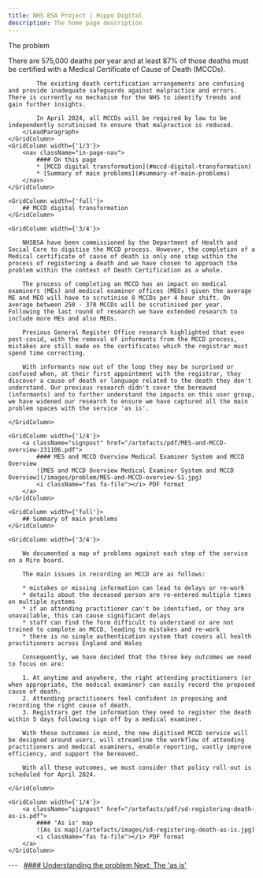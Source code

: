 ```yaml
---
title: NHS BSA Project | Hippo Digital
description: The home page description
---
```


<Heading caption='Understanding the problem' tag='h1'>The problem</Heading>

<GridRow>
    <GridColumn width={'2/3'}>
        <LeadParagraph>
            There are 575,000 deaths per year and at least 87% of those deaths must be certified with a Medical Certificate of Cause of Death (MCCDs).

            The existing death certification arrangements are confusing and provide inadequate safeguards against malpractice and errors. There is currently no mechanism for the NHS to identify trends and gain further insights.

            In April 2024, all MCCDs will be required by law to be independently scrutinised to ensure that malpractice is reduced.
        </LeadParagraph>
    </GridColumn>
    <GridColumn width={'1/3'}>
        <nav className="in-page-nav">
            #### On this page
            * [MCCD digital transformation](#mccd-digital-transformation)
            * [Summary of main problems](#summary-of-main-problems)
        </nav>
    </GridColumn>
</GridRow>

<GridRow>

    <GridColumn width={'full'}>
        ## MCCD digital transformation
    </GridColumn>

    <GridColumn width={'3/4'}>

        NHSBSA have been commissioned by the Department of Health and Social Care to digitise the MCCD process. However, the completion of a Medical certificate of cause of death is only one step within the process of registering a death and we have chosen to approach the problem within the context of Death Certification as a whole.

        The process of completing an MCCD has an impact on medical examiners (MEs) and medical examiner offices (MEOs) given the average ME and MEO will have to scrutinise 8 MCCDs per 4 hour shift. On average between 250 - 370 MCCDs will be scrutinised per year. Following the last round of research we have extended research to include more MEs and also MEOs.

        Previous General Register Office research highlighted that even post-covid, with the removal of informants from the MCCD process, mistakes are still made on the certificates which the registrar must spend time correcting.

        With informants now out of the loop they may be surprised or confused when, at their first appointment with the registrar, they discover a cause of death or language related to the death they don't understand. Our previous research didn't cover the bereaved (informants) and to further understand the impacts on this user group, we have widened our research to ensure we have captured all the main problem spaces with the service 'as is'.

    </GridColumn>

    <GridColumn width={'1/4'}>
        <a className="signpost" href="/artefacts/pdf/MES-and-MCCD-overview-231106.pdf">
            #### MES and MCCD Overview Medical Examiner System and MCCD Overview
            ![MES and MCCD Overview Medical Examiner System and MCCD Overview](/images/problem/MES-and-MCCD-overview-S1.jpg)
            <i className="fas fa-file"></i> PDF format
        </a>
    </GridColumn>

</GridRow>

<GridRow>

    <GridColumn width={'full'}>
        ## Summary of main problems
    </GridColumn>

    <GridColumn width={'3/4'}>

        We documented a map of problems against each step of the service on a Miro board.
        
        The main issues in recording an MCCD are as follows:

        * mistakes or missing information can lead to delays or re-work
        * details about the deceased person are re-entered multiple times on multiple systems
        * if an attending practitioner can't be identified, or they are unavailable, this can cause significant delays
        * staff can find the form difficult to understand or are not trained to complete an MCCD, leading to mistakes and re-work
        * there is no single authentication system that covers all health practitioners across England and Wales

        Consequently, we have decided that the three key outcomes we need to focus on are:

        1. At anytime and anywhere, the right attending practitioners (or when appropriate, the medical examiner) can easily record the proposed cause of death.
        2. Attending practitioners feel confident in proposing and recording the right cause of death.
        3. Registrars get the information they need to register the death within 5 days following sign off by a medical examiner.

        With these outcomes in mind, the new digitised MCCD service will be designed around users, will streamline the workflow of attending practitioners and medical examiners, enable reporting, vastly improve efficiency, and support the bereaved.

        With all these outcomes, we must consider that policy roll-out is scheduled for April 2024.

    </GridColumn>

    <GridColumn width={'1/4'}>
        <a className="signpost" href="/artefacts/pdf/sd-registering-death-as-is.pdf">
            #### 'As is' map
            ![As is map](/artefacts/images/sd-registering-death-as-is.jpg)
            <i className="fas fa-file"></i> PDF format
        </a>
    </GridColumn>

</GridRow>

<GridRow>
    <GridColumn width={'full'}>
        ---
    </GridColumn>
</GridRow>
<GridRow>
    <GridColumn width={'1/2'}>
        &nbsp;
    </GridColumn>
    <GridColumn width={'1/2'}>
        <a className="next-page" href="/understanding/as-is">
            #### Understanding the problem
            Next: <span>The 'as is'</span>
        </a>
    </GridColumn>
</GridRow>